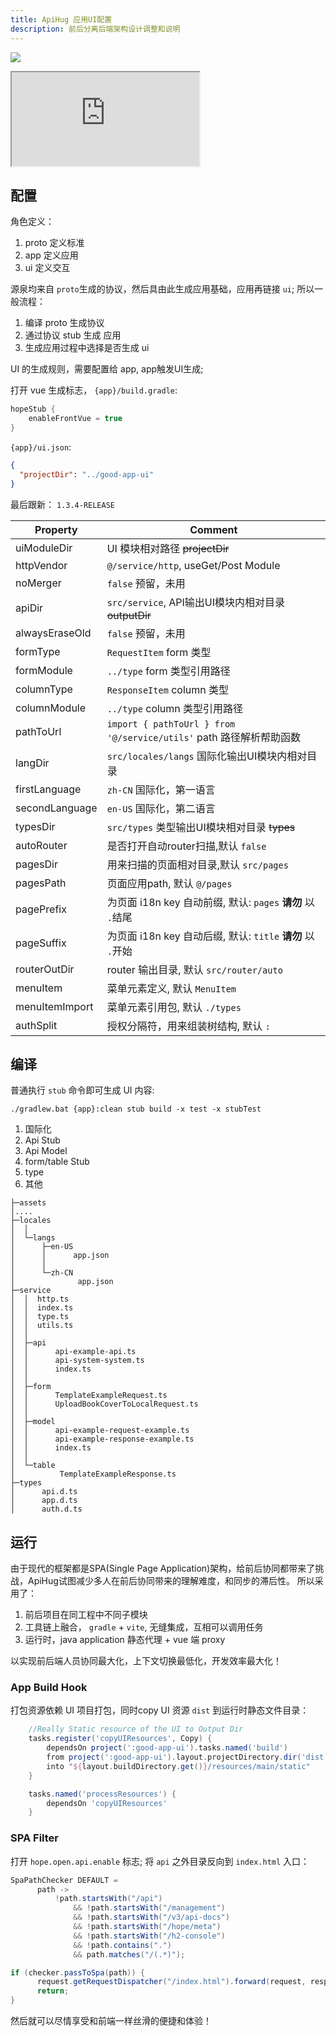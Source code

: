 ```yaml
---
title: ApiHug 应用UI配置
description: 前后分离后端架构设计调整和说明
---
```


<a target="_blank" href="https://search.maven.org/artifact/com.apihug/it-bom"><img
  src="https://img.shields.io/maven-central/v/com.apihug/it-bom.svg?label=Maven%20Central"/></a>

<div>
  <iframe
    src="https://plugins.jetbrains.com/embeddable/install/23534"
    border="0"
    height={'48px'}
    allow="accelerometer; autoplay; clipboard-write; encrypted-media; gyroscope; picture-in-picture"
    allowFullScreen
  ></iframe>
</div>

## 配置

角色定义：

1. proto 定义标准
2. app 定义应用
3. ui 定义交互

源泉均来自 `proto`生成的协议，然后具由此生成应用基础，应用再链接 `ui`; 所以一般流程：

1. 编译 proto 生成协议
2. 通过协议 stub 生成 应用
3. 生成应用过程中选择是否生成 ui

UI 的生成规则，需要配置给 app, app触发UI生成;

打开 vue 生成标志， `{app}/build.gradle`:

```groovy
hopeStub {
    enableFrontVue = true
}
```

`{app}/ui.json`:

```json
{
  "projectDir": "../good-app-ui"
}
```

最后跟新：  `1.3.4-RELEASE`

| Property       | Comment                                                      |
|----------------|--------------------------------------------------------------|
| uiModuleDir    | UI 模块相对路径  ~~projectDir~~                                    |
| httpVendor     | `@/service/http`, useGet/Post Module                         |
| noMerger       | `false` 预留，未用                                                |
| apiDir         | `src/service`, API输出UI模块内相对目录 ~~outputDir~~                  |
| alwaysEraseOld | `false` 预留，未用                                                |
| formType       | `RequestItem` form 类型                                        |
| formModule     | `../type`     form 类型引用路径                                    |
| columnType     | `ResponseItem`  column 类型                                    |
| columnModule   | `../type`       column 类型引用路径                                |
| pathToUrl      | `import { pathToUrl } from '@/service/utils'`  path 路径解析帮助函数 |
| langDir        | `src/locales/langs` 国际化输出UI模块内相对目录                           |
| firstLanguage  | `zh-CN`  国际化，第一语言                                            |
| secondLanguage | `en-US`  国际化，第二语言                                            |
| typesDir       | `src/types` 类型输出UI模块相对目录 ~~types~~                           |
| autoRouter     | 是否打开自动router扫描,默认 `false`                                    |
| pagesDir       | 用来扫描的页面相对目录,默认 `src/pages`                                   |
| pagesPath      | 页面应用path, 默认 `@/pages`                                       |
| pagePrefix     | 为页面 i18n key 自动前缀, 默认: `pages` **请勿** 以 `.`结尾                |
| pageSuffix     | 为页面 i18n key 自动后缀, 默认: `title` **请勿** 以 `.`开始                |
| routerOutDir   | router 输出目录,  默认 `src/router/auto`                           |
| menuItem       | 菜单元素定义, 默认 `MenuItem`                                        |
| menuItemImport | 菜单元素引用包, 默认 `./types`                                        |
| authSplit      | 授权分隔符，用来组装树结构, 默认 `:`                                        |


## 编译

普通执行 `stub` 命令即可生成 UI 内容:

`./gradlew.bat {app}:clean stub build -x test -x stubTest`

1. 国际化
2. Api Stub
3. Api Model
4. form/table Stub
5. type
6. 其他

```
├─assets
│....
├─locales
│  │  
│  └─langs
│      ├─en-US
│      │      app.json
│      │
│      └─zh-CN
│              app.json
├─service
│  │  http.ts
│  │  index.ts
│  │  type.ts
│  │  utils.ts
│  │
│  ├─api
│  │      api-example-api.ts
│  │      api-system-system.ts
│  │      index.ts
│  │
│  ├─form
│  │      TemplateExampleRequest.ts
│  │      UploadBookCoverToLocalRequest.ts
│  │
│  ├─model
│  │      api-example-request-example.ts
│  │      api-example-response-example.ts
│  │      index.ts
│  │
│  └─table
│          TemplateExampleResponse.ts
├─types
│      api.d.ts
│      app.d.ts
│      auth.d.ts

```


## 运行

由于现代的框架都是SPA(Single Page Application)架构，给前后协同都带来了挑战，ApiHug试图减少多人在前后协同带来的理解难度，和同步的滞后性。 
所以采用了：

1. 前后项目在同工程中不同子模块
2. 工具链上融合， `gradle` +  `vite`, 无缝集成，互相可以调用任务
3. 运行时，java application 静态代理 + vue 端 proxy

以实现前后端人员协同最大化，上下文切换最低化，开发效率最大化！

### App Build Hook

打包资源依赖 UI 项目打包，同时copy UI 资源 `dist` 到运行时静态文件目录：

```groovy
    //Really Static resource of the UI to Output Dir
    tasks.register('copyUIResources', Copy) {
        dependsOn project(':good-app-ui').tasks.named('build')
        from project(':good-app-ui').layout.projectDirectory.dir('dist')
        into "${layout.buildDirectory.get()}/resources/main/static"
    }

    tasks.named('processResources') {
        dependsOn 'copyUIResources'
    }
```

### SPA Filter

打开 `hope.open.api.enable` 标志; 将 `api` 之外目录反向到 `index.html` 入口：

```java
SpaPathChecker DEFAULT =
      path ->
          !path.startsWith("/api")
              && !path.startsWith("/management")
              && !path.startsWith("/v3/api-docs")
              && !path.startsWith("/hope/meta")
              && !path.startsWith("/h2-console")
              && !path.contains(".")
              && path.matches("/(.*)");

if (checker.passToSpa(path)) {
      request.getRequestDispatcher("/index.html").forward(request, response);
      return;
}
```

然后就可以尽情享受和前端一样丝滑的便捷和体验！

